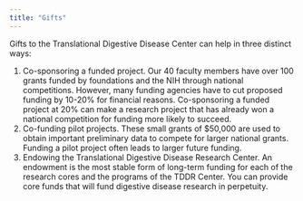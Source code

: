 ```yaml
---
title: "Gifts"
---
```


Gifts to the Translational Digestive Disease Center can help in three distinct ways:

1.  Co-sponsoring a funded project. Our 40 faculty members have over 100 grants funded by foundations and the NIH through national competitions. However, many funding agencies have to cut proposed funding by 10-20% for financial reasons. Co-sponsoring a funded project at 20% can make a research project that has already won a national competition for funding more likely to succeed.
2.  Co-funding pilot projects. These small grants of \$50,000 are used to obtain important preliminary data to compete for larger national grants. Funding a pilot project often leads to larger future funding.
3.  Endowing the Translational Digestive Disease Research Center. An endowment is the most stable form of long-term funding for each of the research cores and the programs of the TDDR Center. You can provide core funds that will fund digestive disease research in perpetuity.

